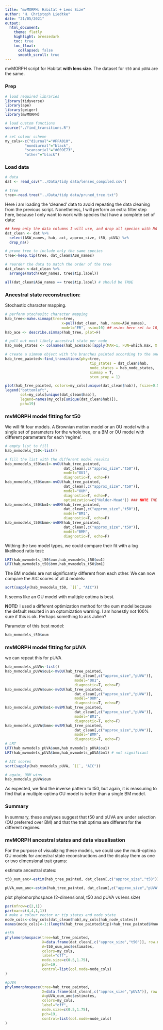```yaml
---
title: "mvMORPH: Habitat + Lens Size"
author: "H. Christoph Liedtke"
date: "21/05/2021"
output:
  html_document:
    theme: flatly
    highlight: breezedark
    toc: true
    toc_float:
      collapsed: false
      smooth_scroll: true 
---
```


mvMORPH script for Habitat __with lens size__. The dataset for `t50` and `pUVA` are the same.

### Prep

```r

# load required libraries
library(tidyverse)
library(ape)
library(geiger)
library(mvMORPH)

# load custom functions
source("./find_transitions.R")

# set colour scheme
my_cols<-c("diurnal"="#FFA010",
         "nondiurnal"="black",
         "scansorial"="#009E73",
         "other"="black")
```

### Load data


```r
# data
dat <- read_csv("../Data/tidy data/lenses_compiled.csv")

# tree
tree<-read.tree("../Data/tidy data/pruned_tree.txt")
```

Here i am loading the 'cleaned' data to avoid repeating the data cleaning from the previous script. Nonetheless, I will perform an extra filter step here, because I only want to work with species that have a complete set of data:

```r
## keep only the data columns I will use, and drop all species with NA's
dat_clean <- dat %>%
  select(ASW_names, hab, act, approx_size, t50, pUVA) %>%
  drop_na()

# prune tree to include only the same species
tree<-keep.tip(tree, dat_clean$ASW_names)

# reorder the data to match the order of the tree
dat_clean <-dat_clean %>%
  arrange(match(ASW_names, tree$tip.label))

all(dat_clean$ASW_names == tree$tip.label) # should be TRUE

```

### Ancestral state reconstruction:

Stochastic character mapping.

```r
# perform stochasitc character mapping
hab_tree<-make.simmap(tree=tree,
                          x=pull(dat_clean, hab, name=ASW_names),
                          model="ER", nsim=10) ## nsims here set to 10, but should ideally be higher. I doubt it will change the out come for this fairly simple data set though.
hab_ace <- describe.simmap(hab_tree, plot=F)

# pull out most likely ancestral state per node
hab_node_states <- colnames(hab_ace$ace)[apply(MAR=1, FUN=which.max, X = hab_ace$ace)]

# create a simmap object with the branches painted according to the ancestral state reconstruction
hab_tree_painted<-find_transitions(phy=tree,
                                       tip_states = dat_clean$hab,
                                       node_states = hab_node_states,
                                       simmap = T,
                                       stem_prop = 1)

plot(hab_tree_painted, colors=my_cols[unique(dat_clean$hab)], fsize=0.5)
legend("bottomleft",
       col=my_cols[unique(dat_clean$hab)],
       legend=names(my_cols[unique(dat_clean$hab)]),
       pch=19)
```
  
  
### mvMORPH model fitting for t50

We will fit four models. A Brownian motion model or an OU model with a single set of parameters for the whole tree, or a BM or OU model with different parameters for each 'regime'.

```r
# empty list to fill
hab_mvmodels_t50<-list()

# fill the list with the different model results
hab_mvmodels_t50$ou1<-mvOU(hab_tree_painted,
                           dat_clean[,c("approx_size","t50")],
                           model="OU1",
                           diagnostic=T, echo=F)
hab_mvmodels_t50$oum<-mvOU(hab_tree_painted,
                           dat_clean[,c("approx_size","t50")],
                           model="OUM",
                           diagnostic=T, echo=F,
                           optimization=c("Nelder-Mead")) ### NOTE THE DIFFERENT OPTOMIZATION METHOD
hab_mvmodels_t50$bm1<-mvBM(hab_tree_painted,
                           dat_clean[,c("approx_size","t50")],
                           model="BM1",
                           diagnostic=T, echo=F)
hab_mvmodels_t50$bmm<-mvBM(hab_tree_painted,
                           dat_clean[,c("approx_size","t50")],
                           model="BMM",
                           diagnostic=T, echo=F)
```
  
Withing the two model types, we could compare their fit with a log likelihood ratio test:
```r
LRT(hab_mvmodels_t50$oum,hab_mvmodels_t50$ou1)
LRT(hab_mvmodels_t50$bmm,hab_mvmodels_t50$bm1)
```
  
The BM models are not significantly different from each other. We can now compare the AIC scores of all 4 models:
```r
sort(sapply(hab_mvmodels_t50, `[[`, "AIC"))
```
    
It seems like an OU model with multiple optima is best.  
  
__NOTE:__ I used a different optimization method for the oum model because the default resulted in an optomization warning. I am honestly not 100% sure if this is ok. Perhaps something to ask Julien?
  
Parameter of this best model:

```r
hab_mvmodels_t50$oum
```
  
  
### mvMORPH model fitting for pUVA
  
we can repeat this for pUVA.  

```r
hab_mvmodels_pUVA<-list()
hab_mvmodels_pUVA$ou1<-mvOU(hab_tree_painted,
                                dat_clean[,c("approx_size","pUVA")],
                                model="OU1",
                                diagnostic=T, echo=F)
hab_mvmodels_pUVA$oum<-mvOU(hab_tree_painted,
                                dat_clean[,c("approx_size","pUVA")],
                                model="OUM",
                                diagnostic=T, echo=F)
hab_mvmodels_pUVA$bm1<-mvBM(hab_tree_painted,
                                dat_clean[,c("approx_size","pUVA")],
                                model="BM1",
                                diagnostic=T, echo=F)
hab_mvmodels_pUVA$bmm<-mvBM(hab_tree_painted,
                                dat_clean[,c("approx_size","pUVA")],
                                model="BMM",
                                diagnostic=T, echo=F)
# LRT
LRT(hab_mvmodels_pUVA$oum,hab_mvmodels_pUVA$ou1)
LRT(hab_mvmodels_pUVA$bmm,hab_mvmodels_pUVA$bm1) # not significant

# AIC scores
sort(sapply(hab_mvmodels_pUVA, `[[`, "AIC"))

# again, OUM wins
hab_mvmodels_pUVA$oum
```
  
As expected, we find the inverse pattern to t50, but again, it is reassuring to find that a multiple-optima OU model is better than a single BM model. 
  
### Summary  
  
In summary, these analyses suggest that t50 and pUVA are under selection (OU preferred over BM) and that the trait optima are different for the different regimes.
  
### mvMORPH ancestral states and data visualisation

For the purpose of visualizing these models, we could use the multi-optima OU models for ancestral state reconstructions and the display them as one or two dimensional trait grams:
    
estimate ancestral states:  
```r
t50_oum_anc<-estim(hab_tree_painted, dat_clean[,c("approx_size","t50")], hab_mvmodels_t50$oum, asr=TRUE)

pUVA_oum_anc<-estim(hab_tree_painted, dat_clean[,c("approx_size","pUVA")], hab_mvmodels_pUVA$oum, asr=TRUE)

```

plot phylomorphospace (2-dimensional, t50 and pUVA vs lens size)  
```r
par(mfrow=c(2,1))
par(mar=c(4,4,1,1))
# make a colour vector or tip states and node state
node_cols<-c(my_cols[dat_clean$hab],my_cols[hab_node_states])
names(node_cols)<-1:(length(hab_tree_painted$tip)+hab_tree_painted$Nnode)

#t50
phylomorphospace(tree=hab_tree_painted,
                 X=data.frame(dat_clean[,c("approx_size","t50")], row.names = dat_clean$ASW_names),
                 A=t50_oum_anc$estimates,
                 colors=my_cols,
                 label="off",
                 node.size=c(0.5,1.75),
                 pch=19,
                 control=list(col.node=node_cols)
)

#pUVA
phylomorphospace(tree=hab_tree_painted,
                 X=data.frame(dat_clean[,c("approx_size","pUVA")], row.names = dat_clean$ASW_names),
                 A=pUVA_oum_anc$estimates,
                 colors=my_cols,
                 label="off",
                 node.size=c(0.5,1.75),
                 pch=19,
                 control=list(col.node=node_cols)
)


```
  
